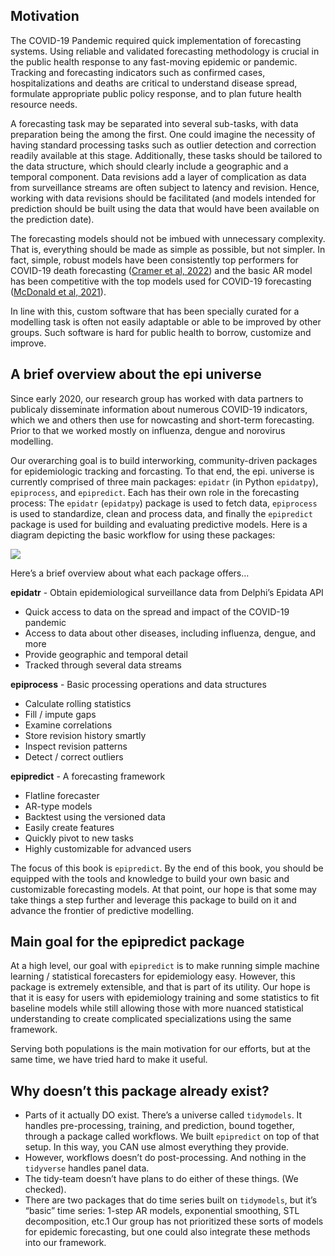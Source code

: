 ## Motivation

The COVID-19 Pandemic required quick implementation of forecasting systems. Using reliable and validated forecasting methodology is crucial in the public health response to any fast-moving epidemic or pandemic. Tracking and forecasting indicators such as confirmed cases, hospitalizations and deaths are critical to understand disease spread, formulate appropriate public policy response, and to plan future health resource needs.

A forecasting task may be separated into several sub-tasks, with data preparation being the among the first. One could imagine the necessity of having standard processing tasks such as outlier detection and correction readily available at this stage. Additionally, these tasks should be tailored to the data structure, which should clearly include a geographic and a temporal component. Data revisions add a layer of complication as data from surveillance streams are often subject to latency and revision. Hence, working with data revisions should be facilitated (and models intended for prediction should be built using the data that would have been available on the prediction date).

The forecasting models should not be imbued with unnecessary complexity. That is, everything should be made as simple as possible, but not simpler. In fact, simple, robust models have been consistently top performers for COVID-19 death forecasting ([Cramer et al, 2022](https://www.pnas.org/doi/10.1073/pnas.21135611190)) and the basic AR model has been competitive with the top models used for COVID-19 forecasting ([McDonald et al, 2021](https://www.pnas.org/doi/pdf/10.1073/pnas.2111453118)).

In line with this, custom software that has been specially curated for a modelling task is often not easily adaptable or able to be improved by other groups. Such software is hard for public health to borrow, customize and improve.

## A brief overview about the epi universe

Since early 2020, our research group has worked with data partners to publicaly disseminate information about numerous COVID-19 indicators, which we and others then use for nowcasting and short-term forecasting. Prior to that we worked mostly on influenza, dengue and norovirus modelling.

Our overarching goal is to build interworking, community-driven packages for epidemiologic tracking and forcasting. To that end, the epi. universe is currently comprised of three main packages: `epidatr` (in Python `epidatpy`), `epiprocess`, and `epipredict`. Each has their own role in the forecasting process: The `epidatr` (`epidatpy`) package is used to fetch data, `epiprocess` is used to standardize, clean and process data, and finally the `epipredict` package is used for building and evaluating predictive models. Here is a diagram depicting the basic workflow for using these packages:

![](img/relation_epi_packages.png){.center}


Here's a brief overview about what each package offers...

**epidatr** - Obtain epidemiological surveillance data from Delphi's Epidata API

-   Quick access to data on the spread and impact of the COVID-19 pandemic
-   Access to data about other diseases, including influenza, dengue, and more
-   Provide geographic and temporal detail
-   Tracked through several data streams

**epiprocess** - Basic processing operations and data structures

-   Calculate rolling statistics
-   Fill / impute gaps
-   Examine correlations
-   Store revision history smartly
-   Inspect revision patterns
-   Detect / correct outliers

**epipredict** - A forecasting framework

-   Flatline forecaster
-   AR-type models
-   Backtest using the versioned data
-   Easily create features
-   Quickly pivot to new tasks
-   Highly customizable for advanced users

The focus of this book is `epipredict`. By the end of this book, you should be equipped with the tools and knowledge to build your own basic and customizable forecasting models. At that point, our hope is that some may take things a step further and leverage this package to build on it and advance the frontier of predictive modelling.

## Main goal for the epipredict package

At a high level, our goal with `epipredict` is to make running simple machine learning / statistical forecasters for epidemiology easy. However, this package is extremely extensible, and that is part of its utility. Our hope is that it is easy for users with epidemiology training and some statistics to fit baseline models while still allowing those with more nuanced statistical understanding to create complicated specializations using the same framework.

Serving both populations is the main motivation for our efforts, but at the same time, we have tried hard to make it useful.

## Why doesn't this package already exist?

-   Parts of it actually DO exist. There's a universe called `tidymodels`. It handles pre-processing, training, and prediction, bound together, through a package called workflows. We built `epipredict` on top of that setup. In this way, you CAN use almost everything they provide.
-   However, workflows doesn't do post-processing. And nothing in the `tidyverse` handles panel data.
-   The tidy-team doesn't have plans to do either of these things. (We checked).
-   There are two packages that do time series built on `tidymodels`, but it's "basic" time series: 1-step AR models, exponential smoothing, STL decomposition, etc.1 Our group has not prioritized these sorts of models for epidemic forecasting, but one could also integrate these methods into our framework.

